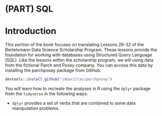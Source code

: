 # (PART) SQL {-}

# Introduction {#sql-intro}

This portion of the book focuses on translating Lessons 28-32 of the Bertelsmann Data Science Scholarship Program. These lessons provide the foundation for working with databases using  Structured Query Language (SQL). Like the lessons within the scholarship program, we will using data from the fictional Parch and Posey company. You can access this data by installing the parchposey package from GitHub:

```r
devtools::install_github("jdbarillas/parchposey")
```

You will learn how to recreate the analyses in R using the `dplyr` package from the `tidyverse` in the following ways:

* `dplyr` provides a set of verbs that are combined to solve data manipulation problems. 